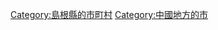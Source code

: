{{Commonscat|Hamada, Shimane}}
{{Catmore}}

{{DEFAULTSORT:Hamada-shi}}
[[Category:島根縣的市町村|Category:島根縣的市町村]]
[[Category:中國地方的市|Category:中國地方的市]]